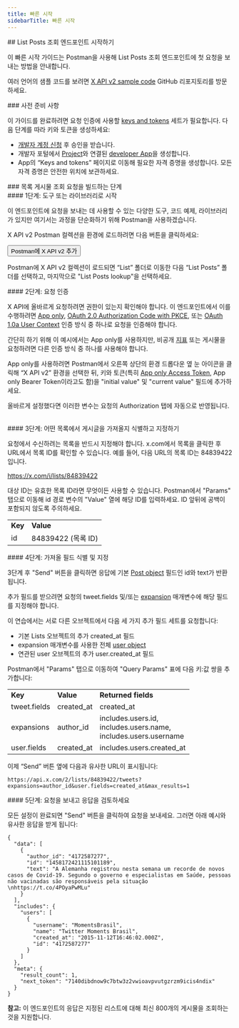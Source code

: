 ```yaml
---
title: 빠른 시작
sidebarTitle: 빠른 시작
---
```



<div id="getting-started-with-the-list-posts-lookup-endpoint">
  ## List Posts 조회 엔드포인트 시작하기
</div>

이 빠른 시작 가이드는 Postman을 사용해 List Posts 조회 엔드포인트에 첫 요청을 보내는 방법을 안내합니다.

여러 언어의 샘플 코드를 보려면 [X API v2 sample code](https://github.com/xdevplatform/Twitter-API-v2-sample-code) GitHub 리포지토리를 방문하세요.

<Note>
  ### 사전 준비 사항

  이 가이드를 완료하려면 요청 인증에 사용할 [keys and tokens](/ko/resources/fundamentals/authentication) 세트가 필요합니다. 다음 단계를 따라 키와 토큰을 생성하세요:

  - [개발자 계정 신청](https://developer.x.com/en/apply-for-access) 후 승인을 받습니다.
  - 개발자 포털에서 [Project](/ko/resources/fundamentals/projects)와 연결된 [developer App](/ko/resources/fundamentals/developer-apps)을 생성합니다.
  - App의 “Keys and tokens” 페이지로 이동해 필요한 자격 증명을 생성합니다. 모든 자격 증명은 안전한 위치에 보관하세요.
</Note>

<div id="steps-to-build-a-list-posts-lookup-request">
  ### 목록 게시물 조회 요청을 빌드하는 단계
</div>

<div id="step-one-start-with-a-tool-or-library">
  #### 1단계: 도구 또는 라이브러리로 시작
</div>

이 엔드포인트에 요청을 보내는 데 사용할 수 있는 다양한 도구, 코드 예제, 라이브러리가 있지만 여기서는 과정을 단순화하기 위해 Postman을 사용하겠습니다.

X API v2 Postman 컬렉션을 환경에 로드하려면 다음 버튼을 클릭하세요:

<Button href="https://app.getpostman.com/run-collection/9956214-784efcda-ed4c-4491-a4c0-a26470a67400">
  Postman에 X API v2 추가
</Button>

Postman에 X API v2 컬렉션이 로드되면 “List” 폴더로 이동한 다음 “List Posts” 폴더를 선택하고, 마지막으로 "List Posts lookup"을 선택하세요.
 

<div id="step-two-authenticate-your-request">
  #### 2단계: 요청 인증
</div>

X API에 올바르게 요청하려면 권한이 있는지 확인해야 합니다. 이 엔드포인트에서 이를 수행하려면 [App only](/ko/resources/fundamentals/authentication#app-only-authentication-and-oauth-2-0-bearer-token), [OAuth 2.0 Authorization Code with PKCE](ko/resources/fundamentals/authentication#oauth-2-0-authorization-code-flow-with-pkce-2), 또는 [OAuth 1.0a User Context](/ko/resources/fundamentals/authentication) 인증 방식 중 하나로 요청을 인증해야 합니다.

간단히 하기 위해 이 예시에서는 App only를 사용하지만, 비공개 [지표](/ko/x-api/fundamentals/metrics) 또는 게시물을 요청하려면 다른 인증 방식 중 하나를 사용해야 합니다.

App only를 사용하려면 Postman에서 오른쪽 상단의 환경 드롭다운 옆 눈 아이콘을 클릭해 “X API v2” 환경을 선택한 뒤, 키와 토큰(특히 [App only Access Token](/ko/resources/fundamentals/authentication#using-and-generating-an-app-only-bearer-token), App only Bearer Token이라고도 함)을 "initial value" 및 "current value" 필드에 추가하세요.

올바르게 설정했다면 이러한 변수는 요청의 Authorization 탭에 자동으로 반영됩니다.
 

<div id="step-three-identify-and-specify-which-list-you-would-like-to-retrieve-posts-from">
  #### 3단계: 어떤 목록에서 게시글을 가져올지 식별하고 지정하기
</div>

요청에서 수신하려는 목록을 반드시 지정해야 합니다. x.com에서 목록을 클릭한 후 URL에서 목록 ID를 확인할 수 있습니다. 예를 들어, 다음 URL의 목록 ID는 84839422입니다.

https://x.com/i/lists/84839422

대상 ID는 유효한 목록 ID라면 무엇이든 사용할 수 있습니다. Postman에서 "Params" 탭으로 이동해 id 경로 변수의 "Value" 열에 해당 ID를 입력하세요. ID 앞뒤에 공백이 포함되지 않도록 주의하세요.

|     |     |
| :--- | :--- |
| **Key** | **Value** |
| id  | 84839422 (목록 ID) |

<div id="step-four-identify-and-specify-which-fields-you-would-like-to-retrieve">
  #### 4단계: 가져올 필드 식별 및 지정
</div>

3단계 후 "Send" 버튼을 클릭하면 응답에 기본 [Post object](/ko/x-api/fundamentals/data-dictionary#tweet) 필드인 id와 text가 반환됩니다.

추가 필드를 받으려면 요청의 tweet.fields 및/또는 [expansion](/ko/x-api/fundamentals/expansions) 매개변수에 해당 필드를 지정해야 합니다.

이 연습에서는 서로 다른 오브젝트에서 다음 세 가지 추가 필드 세트를 요청합니다:

- 기본 Lists 오브젝트의 추가 created\_at 필드
- expansion 매개변수를 사용한 전체 [user object](/ko/x-api/fundamentals/data-dictionary#user)
- 연관된 user 오브젝트의 추가 user.created\_at 필드

Postman에서 "Params" 탭으로 이동하여 "Query Params" 표에 다음 키:값 쌍을 추가합니다:

|     |     |     |
| :--- | :--- | :--- |
| **Key** | **Value** | **Returned fields** |
| tweet.fields | created\_at | created\_at |
| expansions | author\_id | includes.users.id,  <br />includes.users.name,  <br />includes.users.username |
| user.fields | created\_at | includes.users.created\_at |

이제 “Send” 버튼 옆에 다음과 유사한 URL이 표시됩니다:

`https://api.x.com/2/lists/84839422/tweets?expansions=author_id&user.fields=created_at&max_results=1`

<div id="step-five-make-your-request-and-review-your-response">
  #### 5단계: 요청을 보내고 응답을 검토하세요
</div>

모든 설정이 완료되면 "Send" 버튼을 클릭하여 요청을 보내세요. 그러면 아래 예시와 유사한 응답을 받게 됩니다:

```
{
  "data": [
    {
      "author_id": "4172587277",
      "id": "1458172421115101189",
      "text": "A Alemanha registrou nesta semana um recorde de novos casos de Covid-19. Segundo o governo e especialistas em Saúde, pessoas não vacinadas são responsáveis pela situação \nhttps://t.co/4POyaPwMLu"
    }
  ],
  "includes": {
    "users": [
      {
        "username": "MomentsBrasil",
        "name": "Twitter Moments Brasil",
        "created_at": "2015-11-12T16:46:02.000Z",
        "id": "4172587277"
      }
    ]
  },
  "meta": {
    "result_count": 1,
    "next_token": "7140dibdnow9c7btw3z2vwioavpvutgzrzm9icis4ndix"
  }
}
```

**참고:** 이 엔드포인트의 응답은 지정된 리스트에 대해 최신 800개의 게시물을 조회하는 것을 지원합니다.